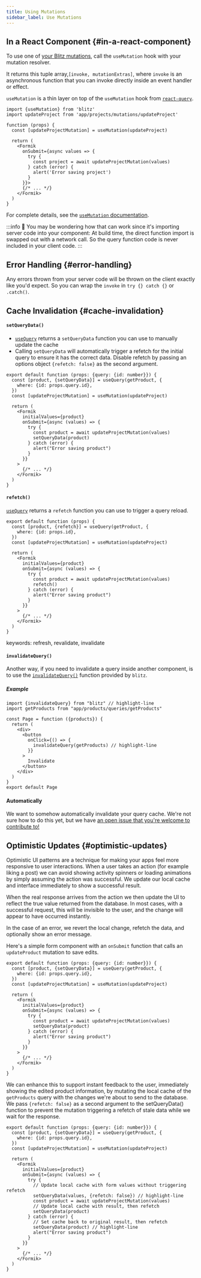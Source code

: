 ```yaml
---
title: Using Mutations
sidebar_label: Use Mutations
---
```


## In a React Component {#in-a-react-component}

To use one of [your Blitz mutations](./query-resolvers), call the
`useMutation` hook with your mutation resolver.

It returns this tuple array,`[invoke, mutationExtras]`, where `invoke` is
an asynchronous function that you can invoke directly inside an event
handler or effect.

`useMutation` is a thin layer on top of the `useMutation` hook from
[`react-query`](https://github.com/tannerlinsley/react-query).

```tsx
import {useMutation} from 'blitz'
import updateProject from 'app/projects/mutations/updateProject'

function (props) {
  const [updateProjectMutation] = useMutation(updateProject)

  return (
    <Formik
      onSubmit={async values => {
        try {
          const project = await updateProjectMutation(values)
        } catch (error) {
          alert('Error saving project')
        }
      }}>
      {/* ... */}
    </Formik>
  )
}
```

For complete details, see the
[`useMutation` documentation](./use-mutation).

<!-- prettier-ignore-start -->
:::info 🤔
You may be wondering how that can work since it's importing
server code into your component: At build time, the direct function import
is swapped out with a network call. So the query function code is never
included in your client code.
:::
<!-- prettier-ignore-end -->

## Error Handling {#error-handling}

Any errors thrown from your server code will be thrown on the client
exactly like you'd expect. So you can wrap the `invoke` in
`try {} catch {}` or `.catch()`.

## Cache Invalidation {#cache-invalidation}

#### `setQueryData()`

- [`useQuery`](./use-query) returns a `setQueryData` function you can use
  to manually update the cache
- Calling `setQueryData` will automatically trigger a refetch for the
  initial query to ensure it has the correct data. Disable refetch by
  passing an options object `{refetch: false}` as the second argument.

```tsx
export default function (props: {query: {id: number}}) {
  const [product, {setQueryData}] = useQuery(getProduct, {
    where: {id: props.query.id},
  })
  const [updateProjectMutation] = useMutation(updateProject)

  return (
    <Formik
      initialValues={product}
      onSubmit={async (values) => {
        try {
          const product = await updateProjectMutation(values)
          setQueryData(product)
        } catch (error) {
          alert("Error saving product")
        }
      }}
    >
      {/* ... */}
    </Formik>
  )
}
```

#### `refetch()`

[`useQuery`](./use-query) returns a `refetch` function you can use to
trigger a query reload.

```tsx
export default function (props) {
  const [product, {refetch}] = useQuery(getProduct, {
    where: {id: props.id},
  })
  const [updateProjectMutation] = useMutation(updateProject)

  return (
    <Formik
      initialValues={product}
      onSubmit={async (values) => {
        try {
          const product = await updateProjectMutation(values)
          refetch()
        } catch (error) {
          alert("Error saving product")
        }
      }}
    >
      {/* ... */}
    </Formik>
  )
}
```

keywords: refresh, revalidate, invalidate

#### `invalidateQuery()`

Another way, if you need to invalidate a query inside another component,
is to use the [`invalidateQuery()`](./resolver-utilities#invalidateQuery)
function provided by `blitz`.

##### Example

```tsx
import {invalidateQuery} from "blitz" // highlight-line
import getProducts from "app/products/queries/getProducts"

const Page = function ({products}) {
  return (
    <div>
      <button
        onClick={() => {
          invalidateQuery(getProducts) // highlight-line
        }}
      >
        Invalidate
      </button>
    </div>
  )
}
export default Page
```

#### Automatically

We want to somehow automatically invalidate your query cache. We're not
sure how to do this yet, but we have
[an open issue that you're welcome to contribute to!](https://github.com/blitz-js/blitz/issues/586)

## Optimistic Updates {#optimistic-updates}

Optimistic UI patterns are a technique for making your apps feel more
responsive to user interactions. When a user takes an action (for example
liking a post) we can avoid showing activity spinners or loading
animations by simply assuming the action was successful. We update our
local cache and interface immediately to show a successful result.

When the real response arrives from the action we then update the UI to
reflect the true value returned from the database. In most cases, with a
successful request, this will be invisible to the user, and the change
will appear to have occurred instantly.

In the case of an error, we revert the local change, refetch the data, and
optionally show an error message.

Here's a simple form component with an `onSubmit` function that calls an
`updateProduct` mutation to save edits.

```tsx
export default function (props: {query: {id: number}}) {
  const [product, {setQueryData}] = useQuery(getProduct, {
    where: {id: props.query.id},
  })
  const [updateProjectMutation] = useMutation(updateProject)

  return (
    <Formik
      initialValues={product}
      onSubmit={async (values) => {
        try {
          const product = await updateProjectMutation(values)
          setQueryData(product)
        } catch (error) {
          alert("Error saving product")
        }
      }}
    >
      {/* ... */}
    </Formik>
  )
}
```

We can enhance this to support instant feedback to the user, immediately
showing the edited product information, by mutating the local cache of the
`getProducts` query with the changes we're about to send to the database.
We pass `{refetch: false}` as a second argument to the setQueryData()
function to prevent the mutation triggering a refetch of stale data while
we wait for the response.

```tsx
export default function (props: {query: {id: number}}) {
  const [product, {setQueryData}] = useQuery(getProduct, {
    where: {id: props.query.id},
  })
  const [updateProjectMutation] = useMutation(updateProject)

  return (
    <Formik
      initialValues={product}
      onSubmit={async (values) => {
        try {
          // Update local cache with form values without triggering refetch
          setQueryData(values, {refetch: false}) // highlight-line
          const product = await updateProjectMutation(values)
          // Update local cache with result, then refetch
          setQueryData(product)
        } catch (error) {
          // Set cache back to original result, then refetch
          setQueryData(product) // highlight-line
          alert("Error saving product")
        }
      }}
    >
      {/* ... */}
    </Formik>
  )
}
```

